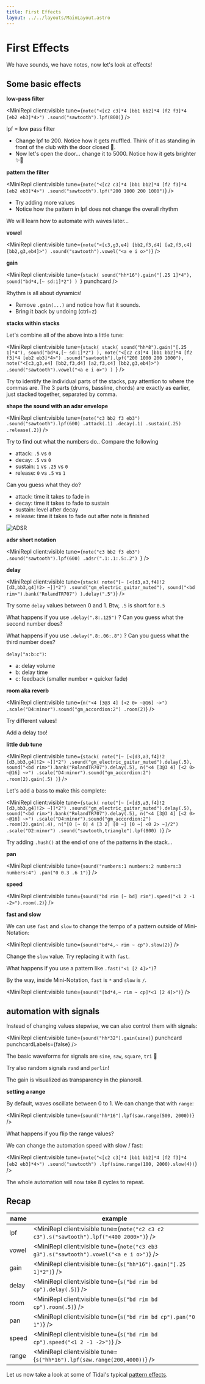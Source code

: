 ```yaml
---
title: First Effects
layout: ../../layouts/MainLayout.astro
---
```



# First Effects


We have sounds, we have notes, now let's look at effects!

## Some basic effects

**low-pass filter**

<MiniRepl
  client:visible
  tune={`note("<[c2 c3]*4 [bb1 bb2]*4 [f2 f3]*4 [eb2 eb3]*4>")
.sound("sawtooth").lpf(800)`}
/>

<Box>

lpf = **l**ow **p**ass **f**ilter

- Change lpf to 200. Notice how it gets muffled. Think of it as standing in front of the club with the door closed 🚪.
- Now let's open the door... change it to 5000. Notice how it gets brighter ✨🪩

</Box>

**pattern the filter**

<MiniRepl
  client:visible
  tune={`note("<[c2 c3]*4 [bb1 bb2]*4 [f2 f3]*4 [eb2 eb3]*4>")
.sound("sawtooth").lpf("200 1000 200 1000")`}
/>

<Box>

- Try adding more values
- Notice how the pattern in lpf does not change the overall rhythm

We will learn how to automate with waves later...

</Box>

**vowel**

<MiniRepl
  client:visible
  tune={`note("<[c3,g3,e4] [bb2,f3,d4] [a2,f3,c4] [bb2,g3,eb4]>")
.sound("sawtooth").vowel("<a e i o>")`}
/>

**gain**

<MiniRepl
  client:visible
  tune={`stack(
  sound("hh*16").gain("[.25 1]*4"),
  sound("bd*4,[~ sd:1]*2")
) `}
  punchcard
/>

<Box>

Rhythm is all about dynamics!

- Remove `.gain(...)` and notice how flat it sounds.
- Bring it back by undoing (ctrl+z)

</Box>

**stacks within stacks**

Let's combine all of the above into a little tune:

<MiniRepl
  client:visible
  tune={`stack(
  stack(
    sound("hh*8").gain("[.25 1]*4"),
    sound("bd*4,[~ sd:1]*2")
  ),
  note("<[c2 c3]*4 [bb1 bb2]*4 [f2 f3]*4 [eb2 eb3]*4>")
  .sound("sawtooth").lpf("200 1000 200 1000"),
  note("<[c3,g3,e4] [bb2,f3,d4] [a2,f3,c4] [bb2,g3,eb4]>")
  .sound("sawtooth").vowel("<a e i o>")
) `}
/>

<Box>

Try to identify the individual parts of the stacks, pay attention to where the commas are.
The 3 parts (drums, bassline, chords) are exactly as earlier, just stacked together, separated by comma.

</Box>

**shape the sound with an adsr envelope**

<MiniRepl
  client:visible
  tune={`note("c3 bb2 f3 eb3")
.sound("sawtooth").lpf(600)
.attack(.1)
.decay(.1)
.sustain(.25)
.release(.2)`}
/>

<Box>

Try to find out what the numbers do.. Compare the following

- attack: `.5` vs `0`
- decay: `.5` vs `0`
- sustain: `1` vs `.25` vs `0`
- release: `0` vs `.5` vs `1`

Can you guess what they do?

</Box>

<QA q="Click to see solution" client:visible>

- attack: time it takes to fade in
- decay: time it takes to fade to sustain
- sustain: level after decay
- release: time it takes to fade out after note is finished

![ADSR](https://upload.wikimedia.org/wikipedia/commons/thumb/e/ea/ADSR_parameter.svg/1920px-ADSR_parameter.svg.png)

</QA>

**adsr short notation**

<MiniRepl
  client:visible
  tune={`note("c3 bb2 f3 eb3")
.sound("sawtooth").lpf(600)
.adsr(".1:.1:.5:.2")
`}
/>

**delay**

<MiniRepl
  client:visible
  tune={`stack(
  note("[~ [<[d3,a3,f4]!2 [d3,bb3,g4]!2> ~]]*2")
  .sound("gm_electric_guitar_muted"),
  sound("<bd rim>").bank("RolandTR707")
).delay(".5")`}
/>

<Box>

Try some `delay` values between 0 and 1. Btw, `.5` is short for `0.5`

What happens if you use `.delay(".8:.125")` ? Can you guess what the second number does?

What happens if you use `.delay(".8:.06:.8")` ? Can you guess what the third number does?

</Box>

<QA q="Lösung anzeigen" client:visible>

`delay("a:b:c")`:

- a: delay volume
- b: delay time
- c: feedback (smaller number = quicker fade)

</QA>

**room aka reverb**

<MiniRepl
  client:visible
  tune={`n("<4 [3@3 4] [<2 0> ~@16] ~>")
.scale("D4:minor").sound("gm_accordion:2")
.room(2)`}
/>

<Box>

Try different values!

Add a delay too!

</Box>

**little dub tune**

<MiniRepl
  client:visible
  tune={`stack(
  note("[~ [<[d3,a3,f4]!2 [d3,bb3,g4]!2> ~]]*2")
  .sound("gm_electric_guitar_muted").delay(.5),
  sound("<bd rim>").bank("RolandTR707").delay(.5),
  n("<4 [3@3 4] [<2 0> ~@16] ~>")
  .scale("D4:minor").sound("gm_accordion:2")
  .room(2).gain(.5)
)`}
/>

Let's add a bass to make this complete:

<MiniRepl
  client:visible
  tune={`stack(
  note("[~ [<[d3,a3,f4]!2 [d3,bb3,g4]!2> ~]]*2")
  .sound("gm_electric_guitar_muted").delay(.5),
  sound("<bd rim>").bank("RolandTR707").delay(.5),
  n("<4 [3@3 4] [<2 0> ~@16] ~>")
  .scale("D4:minor").sound("gm_accordion:2")
  .room(2).gain(.4),
  n("[0 [~ 0] 4 [3 2] [0 ~] [0 ~] <0 2> ~]/2")
  .scale("D2:minor")
  .sound("sawtooth,triangle").lpf(800)
)`}
/>

<Box>

Try adding `.hush()` at the end of one of the patterns in the stack...

</Box>

**pan**

<MiniRepl
  client:visible
  tune={`sound("numbers:1 numbers:2 numbers:3 numbers:4")
.pan("0 0.3 .6 1")`}
/>

**speed**

<MiniRepl client:visible tune={`sound("bd rim [~ bd] rim").speed("<1 2 -1 -2>").room(.2)`} />

**fast and slow**

We can use `fast` and `slow` to change the tempo of a pattern outside of Mini-Notation:

<MiniRepl client:visible tune={`sound("bd*4,~ rim ~ cp").slow(2)`} />

<Box>

Change the `slow` value. Try replacing it with `fast`.

What happens if you use a pattern like `.fast("<1 [2 4]>")`?

</Box>

By the way, inside Mini-Notation, `fast` is `*` and `slow` is `/`.

<MiniRepl client:visible tune={`sound("[bd*4,~ rim ~ cp]*<1 [2 4]>")`} />

## automation with signals

Instead of changing values stepwise, we can also control them with signals:

<MiniRepl client:visible tune={`sound("hh*32").gain(sine)`} punchcard punchcardLabels={false} />

<Box>

The basic waveforms for signals are `sine`, `saw`, `square`, `tri` 🌊

Try also random signals `rand` and `perlin`!

The gain is visualized as transparency in the pianoroll.

</Box>

**setting a range**

By default, waves oscillate between 0 to 1. We can change that with `range`:

<MiniRepl client:visible tune={`sound("hh*16").lpf(saw.range(500, 2000))`} />

<Box>

What happens if you flip the range values?

</Box>

We can change the automation speed with slow / fast:

<MiniRepl
  client:visible
  tune={`note("<[c2 c3]*4 [bb1 bb2]*4 [f2 f3]*4 [eb2 eb3]*4>")
.sound("sawtooth")
.lpf(sine.range(100, 2000).slow(4))`}
/>

<Box>

The whole automation will now take 8 cycles to repeat.

</Box>

## Recap

| name  | example                                                                                  |
| ----- | ---------------------------------------------------------------------------------------- |
| lpf   | <MiniRepl client:visible tune={`note("c2 c3 c2 c3").s("sawtooth").lpf("<400 2000>")`} /> |
| vowel | <MiniRepl client:visible tune={`note("c3 eb3 g3").s("sawtooth").vowel("<a e i o>")`} />  |
| gain  | <MiniRepl client:visible tune={`s("hh*16").gain("[.25 1]*2")`} />                        |
| delay | <MiniRepl client:visible tune={`s("bd rim bd cp").delay(.5)`} />                         |
| room  | <MiniRepl client:visible tune={`s("bd rim bd cp").room(.5)`} />                          |
| pan   | <MiniRepl client:visible tune={`s("bd rim bd cp").pan("0 1")`} />                        |
| speed | <MiniRepl client:visible tune={`s("bd rim bd cp").speed("<1 2 -1 -2>")`} />              |
| range | <MiniRepl client:visible tune={`s("hh*16").lpf(saw.range(200,4000))`} />                 |

Let us now take a look at some of Tidal's typical [pattern effects](/workshop/pattern-effects).
